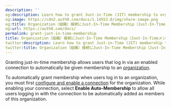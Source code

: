 ```yaml
---
description: ''
og:description: Learn how to grant Just-in-Time (JIT) membership to organizations.
og:image: https://cdn2.auth0.com/docs/1.14553.0/img/share-image.png
og:title: Organization（組織）接続にJust-In-Time Membership（Just-In-Timeメンバーシップ）を付与する
og:url: https://auth0.com/docs/
permalink: grant-just-in-time-membership
title: Organization（組織）接続にJust-In-Time Membership（Just-In-Timeメンバーシップ）を付与する
twitter:description: Learn how to grant Just-in-Time (JIT) membership to organizations.
twitter:title: Organization（組織）接続にJust-In-Time Membership（Just-In-Timeメンバーシップ）を付与する
---
```


Granting just-in-time membership allows users that log in via an enabled connection to automatically be given membership to an [organization](/docs/manage-users/organizations/organizations-overview).

To automatically grant membership when users log in to an organization, you must first [configure and enable a connection](/docs/manage-users/organizations/configure-organizations/enable-connections) for the organization. While enabling your connection, select **Enable Auto-Membership** to allow all users logging in with the connection to be automatically added as members of this organization.